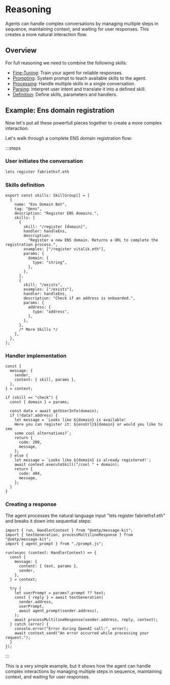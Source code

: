 # Reasoning

Agents can handle complex conversations by managing multiple steps in sequence, maintaining context, and waiting for user responses. This creates a more natural interaction flow.

## Overview

For full reasoning we need to combine the following skills:

- [Fine-Tuning](/skills/fine-tuning): Train your agent for reliable responses.
- [Prompting](/skills/prompting): System prompt to teach available skills to the agent.
- [Processing](/skills/processing): Handle multiple skills in a single conversation.
- [Parsing](/skills/parsing): Interpret user intent and translate it into a defined skill.
- [Definition](/skills/definition): Define skills, parameters and handlers.

## Example: Ens domain registration

Now let's put all these powerfull pieces together to create a more complex interaction.

Let's walk through a complete ENS domain registration flow:

:::steps

### User initiates the conversation

```bash
lets register fabriethsf.eth
```

### Skills definition

```tsx
export const skills: SkillGroup[] = [
  {
    name: "Ens Domain Bot",
    tag: "@ens",
    description: "Register ENS domains.",
    skills: [
      {
        skill: "/register [domain]",
        handler: handleEns,
        description:
          "Register a new ENS domain. Returns a URL to complete the registration process.",
        examples: ["/register vitalik.eth"],
        params: {
          domain: {
            type: "string",
          },
        },
      },
      {
        skill: "/exists",
        examples: ["/exists"],
        handler: handleEns,
        description: "Check if an address is onboarded.",
        params: {
          address: {
            type: "address",
          },
        },
      },
      /* More Skills */
    ],
  },
];
```

### Handler implementation

```tsx
const {
  message: {
    sender,
    content: { skill, params },
  },
} = context;

if (skill == "check") {
  const { domain } = params;

  const data = await getUserInfo(domain);
  if (!data?.address) {
    let message = `Looks like ${domain} is available! 
    Here you can register it: ${ensUrl}${domain} or would you like to see 
    some cool alternatives?`;
    return {
      code: 200,
      message,
    };
  } else {
    let message = `Looks like ${domain} is already registered!`;
    await context.executeSkill("/cool " + domain);
    return {
      code: 404,
      message,
    };
  }
}
```

### Creating a response

The agent processes the natural language input "lets register fabriethsf.eth" and breaks it down into sequential steps:

```tsx
import { run, HandlerContext } from "@xmtp/message-kit";
import { textGeneration, processMultilineResponse } from "@xmtp/message-kit";
import { agent_prompt } from "./prompt.js";

run(async (context: HandlerContext) => {
  const {
    message: {
      content: { text, params },
      sender,
    },
  } = context;

  try {
    let userPrompt = params?.prompt ?? text;
    const { reply } = await textGeneration(
      sender.address,
      userPrompt,
      await agent_prompt(sender.address),
    );
    await processMultilineResponse(sender.address, reply, context);
  } catch (error) {
    console.error("Error during OpenAI call:", error);
    await context.send("An error occurred while processing your request.");
  }
});
```

:::

This is a very simple example, but it shows how the agent can handle complex interactions by managing multiple steps in sequence, maintaining context, and waiting for user responses.
